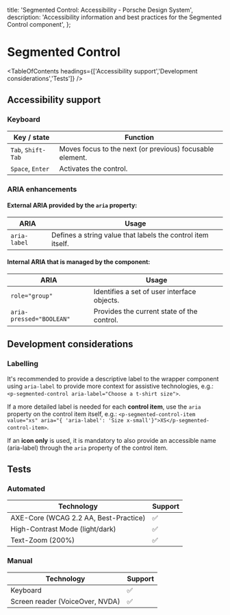 
  title: 'Segmented Control: Accessibility - Porsche Design System',
  description: 'Accessibility information and best practices for the Segmented Control component',
};

# Segmented Control <ComponentStatus tagName="p-segmented-control"></ComponentStatus>

<TableOfContents headings={['Accessibility support','Development considerations','Tests']} />

## Accessibility support

### Keyboard

| Key / state        | Function                                                 |
| ------------------ | -------------------------------------------------------- |
| `Tab`, `Shift-Tab` | Moves focus to the next (or previous) focusable element. |
| `Space`, `Enter`   | Activates the control.                                   |

### ARIA enhancements

#### External **ARIA** provided by the `aria` property:

| ARIA         | Usage                                                       |
| ------------ | ----------------------------------------------------------- |
| `aria-label` | Defines a string value that labels the control item itself. |

#### Internal **ARIA** that is managed by the component:

| ARIA                     | Usage                                       |
| ------------------------ | ------------------------------------------- |
| `role="group"`           | Identifies a set of user interface objects. |
| `aria-pressed="BOOLEAN"` | Provides the current state of the control.  |

## Development considerations

### Labelling

It's recommended to provide a descriptive label to the wrapper component using `aria-label` to provide more context for
assistive technologies, e.g.: `<p-segmented-control aria-label="Choose a t-shirt size">`.

If a more detailed label is needed for each **control item**, use the `aria` property on the control item itself, e.g.:
`<p-segmented-control-item value="xs" aria="{ 'aria-label': 'Size x-small'}">XS</p-segmented-control-item>`.

If an **icon only** is used, it is mandatory to also provide an accessible name (aria-label) through the `aria` property
of the control item.

## Tests

### Automated

| Technology                            | Support |
| ------------------------------------- | ------- |
| AXE-Core (WCAG 2.2 AA, Best-Practice) | ✅      |
| High-Contrast Mode (light/dark)       | ✅      |
| Text-Zoom (200%)                      | ✅      |

### Manual

| Technology                      | Support |
| ------------------------------- | ------- |
| Keyboard                        | ✅      |
| Screen reader (VoiceOver, NVDA) | ✅      |
